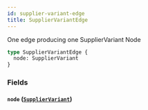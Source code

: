 ```yaml
---
id: supplier-variant-edge
title: SupplierVariantEdge
---
```


One edge producing one SupplierVariant Node

```graphql
type SupplierVariantEdge {
  node: SupplierVariant
}
```

### Fields

#### `node` ([`SupplierVariant`](/developers/supplier-apis/supply-api/graphql/reference/objects/supplier-variant))
